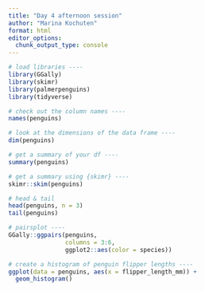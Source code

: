 ```yaml
---
title: "Day 4 afternoon session"
author: "Marina Kochuten"
format: html
editor_options: 
  chunk_output_type: console
---
```


```r
# load libraries ----
library(GGally)
library(skimr)
library(palmerpenguins)
library(tidyverse)

# check out the column names ----
names(penguins)

# look at the dimensions of the data frame ----
dim(penguins)

# get a summary of your df ----
summary(penguins)

# get a summary using {skimr} ----
skimr::skim(penguins)

# head & tail
head(penguins, n = 3)
tail(penguins)

# pairsplot ----
GGally::ggpairs(penguins,
                columns = 3:6,
                ggplot2::aes(color = species))

# create a histogram of penguin flipper lengths ----
ggplot(data = penguins, aes(x = flipper_length_mm)) +
  geom_histogram()

```






